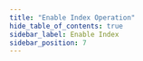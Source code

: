```yaml
---
title: "Enable Index Operation"
hide_table_of_contents: true
sidebar_label: Enable Index
sidebar_position: 7
---
```





<LanguageSwitcher supportedLanguages={supportedLanguages} />

<LanguageContent language="csharp">
   <EnableIndexCsharp />
</LanguageContent>

<LanguageContent language="java">
   <EnableIndexJava />
</LanguageContent>

<LanguageContent language="python">
   <EnableIndexPython />
</LanguageContent>

<LanguageContent language="php">
   <EnableIndexPhp />
</LanguageContent>

<LanguageContent language="nodejs">
   <EnableIndexNodejs />
</LanguageContent>


<!---
### Indexes
- [What are Indexes](../../../../indexes/what-are-indexes)
- [Creating and Deploying Indexes](../../../../indexes/creating-and-deploying)
- [Index Administration](../../../../indexes/index-administration)
- [Disable Index](../../../../client-api/operations/maintenance/indexes/disable-index)

### Operations
- [What are operations](../../../../client-api/operations/what-are-operations)
- [How to Disable Index](../../../../client-api/operations/maintenance/indexes/disable-index)
- [How to Pause Index Until Restart](../../../../client-api/operations/maintenance/indexes/stop-index)


-->